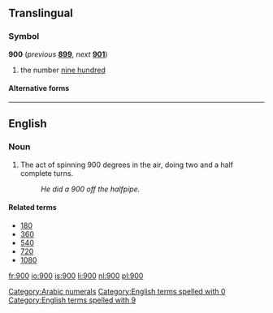 ==Translingual==

===Symbol===
'''900''' (''previous'' '''[[899]]''', ''next'' '''[[901]]''')

# the number [[nine hundred]]

====Alternative forms====
{{mul-numberchart/900}}

[[Category:Arabic numerals]]

----

==English==

===Noun===
{{en-noun}}

# The act of spinning 900 degrees in the air, doing two and a half complete turns.
#: ''He did a 900 off the halfpipe.''

====Related terms====
* [[180]]
* [[360]]
* [[540]]
* [[720]]
* [[1080]]

[[Category:English terms spelled with 0]]
[[Category:English terms spelled with 9]]

[[fr:900]]
[[io:900]]
[[is:900]]
[[li:900]]
[[nl:900]]
[[pl:900]]